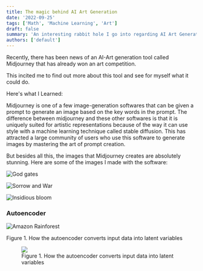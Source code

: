 ```yaml
---
title: The magic behind AI Art Generation
date: '2022-09-25'
tags: ['Math', 'Machine Learning', 'Art']
draft: false
summary: 'An interesting rabbit hole I go into regarding AI Art Generation'
authors: ['default']
---
```


Recently, there has been news of an AI-Art generation tool called Midjourney that has already won an art competition. 

This incited me to find out more about this tool and see for myself what it could do. 

Here's what I Learned:

Midjourney is one of a few image-generation softwares that can be given a prompt to generate an image based on the key words in
the prompt. The difference between midjourney and these other softwares is that it is uniquely suited for artistic representations because of the
way it can use style with a machine learning technique called stable diffusion. This has attracted a large community of users who use this software to generate images by mastering the art of prompt creation.

But besides all this, the images that Midjourney creates are absolutely stunning. Here are some of the images I made with the software:

![God gates](/static/images/godgate.png)

![Sorrow and War](/static/images/sorrow.png)

![Insidious bloom](/static/images/insflower.png)


### Autoencoder
![Amazon Rainforest](/static/images/autoencoder.png)
<figcaption text-align="center" width="85%" margin="10px auto 35px" line-height={1.35} color="grey-color" font-style="italic" >Figure 1. How the autoencoder converts input data into latent variables</figcaption>

<figure>
        <img src="/static/images/autoencoder.png"/>
        <figcaption text-align="center" width="85%" margin="10px auto 35px" line-height={1.35} color="grey-color" font-style="italic" >Figure 1. How the autoencoder converts input data into latent variables</figcaption>
</figure>